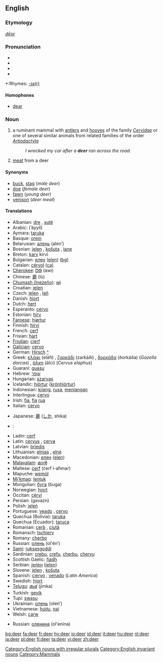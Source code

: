 ==English==

===Etymology===
{{OE.}} ''[[dēor]]''

===Pronunciation===
* {{AHD|dîr}}
* {{IPA|/dɪə(r)/}}
* {{SAMPA|/dI@(r)/}}
*{{audio|en-us-deer.ogg|Audio (US)}}

*:Rhymes: [[Rhymes:English:-ɪə(r)|-ɪə(r)]]

====Homophones====
*[[dear]]

===Noun===
{{en-noun|deer}}
{{wikipedia}}

# {{cattag|zoology}} a ruminant mammal with [[antler]]s and [[hoof|hooves]] of the family ''[[Cervidae]]'' or one of several similar animals from related families of the order ''[[Artiodactyla]]''
#:''I wrecked my car after a '''deer''' ran across the road.''
# [[meat]] from a deer

====Synonyms====
*[[buck]], [[stag]] (''male deer'')
*[[doe]] (''female deer'')
*[[fawn]] (''young deer'')
*[[venison]] (''deer meat'')

====Translations====
{{trans-top|the animal}}
*Albanian: [[dre]] {{m}}, [[sutë]] {{f}}
*Arabic: {{ARchar|[[ايل|أيّل]]}} (’áyyil) {{m}}
*Aymara: [[taruka]]
*Basque: [[orein]]
*Belarusian: [[алень]] (alen’) {{m}}
*Bosnian: [[jelen]] {{m}}, [[košuta]] {{f}}, [[lane]] {{n}}
*Breton: [[karv]] {{f}} kirvi {{p}}
*Bulgarian: [[елен]] ([[elen]]) [[:bg:елен|(bg)]]
*Catalan: [[cérvol]] {{m}} [[:ca:cérvol|(ca)]]
*[[Cherokee]]: [[ᎠᏫ]] (awi)
*Chinese: [[鹿]] (lù)
*[[Chumash (Inezeño)]]: [[wɨ]]
*Croatian: [[jelen]] {{m}}
*Czech: [[jelen]] {{m}}, [[laň]] {{f}}
*Danish: [[hjort]]
*Dutch: [[hert]] {{n}}
*Esperanto: [[cervo]]
*Estonian: [[hirv]]
*[[Faroese]]: [[hjørtur]]
*Finnish: [[hirvi]]
*French: [[cerf]] {{m}}
*Frisian: [[hart]]
*[[Friulian]]: [[cierf]]
*[[Galician]]: [[cervo]]
*German: [[Hirsch]] {{m}} [[:de:Hirsch|^]]
*Greek: [[ελάφι]] (eláfi) {{n}}, [[ζαρκάδι]] (zarkáði) {{n}}, [[δορκάδα]] (ðorkáða) (''Gazella dorcas'') {{f}}, [[άλκη]] (álci) (''Cervus elaphus'') {{f}}
*Guaraní: [[guasu]]
*Hebrew: [[עופר]] {{m}}
*Hungarian: [[szarvas]]
*Icelandic: [[hjörtur]] ([[krónhjörtur]])
*Indonesian: [[kijang]], [[rusa]], [[menjangan]]
*Interlingua: [[cervo]]
*Irish: [[fia]], [[fia]] [[rua]]
*Italian: [[cervo]] {{m}}
{{trans-mid}}
*Japanese: [[鹿]] ([[しか]], shika)
*{{ku}}: {{KUchar|[[ئاسک]]}}
*Ladin: [[cerf]]
*Latin: [[cervus]] {{m}}, [[cerva]] {{f}}
*Latvian: [[briedis]]
*Lithuanian: [[elnias]] {{m}}, [[elnė]] {{f}}
*Macedonian: [[елен]] ([[elen]])
*[[Malayalam]]: [[മാൻ]]
*Maltese: [[ċerf]] (ċerf l-aħmar)
*Mapuche: [[wemül]]
*[[Mi'kmaq]]: [[lentuk]]
*Mongolian: [[буга]] (buga)
*Norwegian: [[hjort]]
*Occitan: [[cèrvi]]
*Persian: {{FAchar|[[گوزن]]}} (gavazn)
*Polish: [[jeleń]] {{m}}
*Portuguese: [[veado]] {{m}}, [[cervo]] {{m}}
*Quechua (Bolivia): [[taruka]]
*Quechua (Ecuador): [[taruca]]
*Romanian: [[cerb]] {{m}}, [[ciută]] {{f}}
*Romansch: [[tschierv]]
*Romany: [[cherbo]] {{m}}
*Russian: [[олень]] (ol'én’) {{m}}
*[[Sami]]: [[ruksesgoddi]]
*Sardinian: [[crebu]], [[crefu]], [[cherbu]], [[chervu]]
*Scottish Gaelic: [[fiadh]]
*Serbian: [[jелен]] ([[jelen]]) {{m}}
*Slovene: [[jelen]] {{m}}, [[košuta]] {{f}}
*Spanish: [[ciervo]] {{m}}, [[venado]] {{m}} (''Latin America'')
*Swedish: [[hjort]]
*[[Telugu]]: [[జింక]] (jimka)
*Turkish: [[geyik]]
*Tupi: [[swasu]]
*Ukrainian: [[олень]] (olen’) {{m}}
*Vietnamese: [[hươu]], [[nai]]
*Welsh: [[carw]]
{{trans-bottom}}

{{trans-top|meat from the animal}}
{{trans-mid}}
*Russian: [[оленина]] (ol'enína) {{m}}
{{trans-bottom}}

[[Category:English nouns with irregular plurals]]
[[Category:English invariant nouns]]
[[Category:Mammals]]

[[bg:deer]]
[[fa:deer]]
[[fr:deer]]
[[hy:deer]]
[[io:deer]]
[[id:deer]]
[[it:deer]]
[[hu:deer]]
[[nl:deer]]
[[ja:deer]]
[[pl:deer]]
[[fi:deer]]
[[ta:deer]]
[[vi:deer]]
[[zh:deer]]